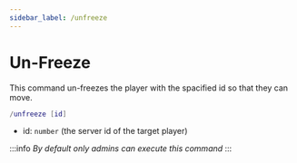 ```yaml
---
sidebar_label: /unfreeze
---
```


# Un-Freeze

This command un-freezes the player with the spacified id so that they can move.

```lua
/unfreeze [id]
```

- id: `number` (the server id of the target player)

:::info
_By default only admins can execute this command_
:::
